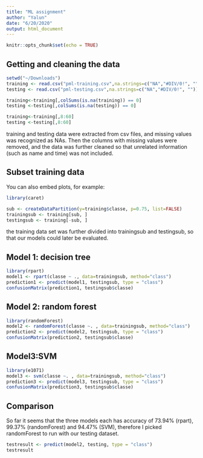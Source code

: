 ---
title: "ML assignment"
author: "Yalun"
date: "6/20/2020"
output: html_document
---

```{r setup, include=FALSE}
knitr::opts_chunk$set(echo = TRUE)
```

## Getting and cleaning the data

```{r }
setwd("~/Downloads")
training <- read.csv("pml-training.csv",na.strings=c("NA","#DIV/0!", ""))
testing <- read.csv("pml-testing.csv",na.strings=c("NA","#DIV/0!", ""))

training<-training[,colSums(is.na(training)) == 0]
testing <-testing[,colSums(is.na(testing)) == 0]

training<-training[,8:60]
testing <-testing[,8:60]
```
training and testing data were extracted from csv files, and missing values was recognized as NAs.  Then the columns with missing values were removed, and the data was further cleaned so that unrelated information (such as name and time) was not included.

## Subset training data

You can also embed plots, for example:

```{r }
library(caret)

sub <- createDataPartition(y=training$classe, p=0.75, list=FALSE)
trainingsub <- training[sub, ] 
testingsub <- training[-sub, ]
```

the training data set was further divided into trainingsub and testingsub, so that our models could later be evaluated.

## Model 1: decision tree
```{r}
library(rpart)
model1 <- rpart(classe ~ ., data=trainingsub, method="class")
prediction1 <- predict(model1, testingsub, type = "class")
confusionMatrix(prediction1, testingsub$classe)
```

## Model 2: random forest
```{r}

library(randomForest)
model2 <- randomForest(classe ~. , data=trainingsub, method="class")
prediction2 <- predict(model2, testingsub, type = "class")
confusionMatrix(prediction2, testingsub$classe)
```

## Model3:SVM
```{r}
library(e1071)
model3 <- svm(classe ~. , data=trainingsub, method="class")
prediction3 <- predict(model3, testingsub, type = "class")
confusionMatrix(prediction3, testingsub$classe)
```

## Comparison
So far it seems that the three models each has accuracy of 73.94% (rpart), 99.37% (randomForest) and 94.47% (SVM), therefore I picked randomForest to run with our testing dataset.
```{r}
testresult <- predict(model2, testing, type = "class")
testresult
```

